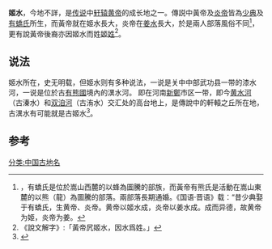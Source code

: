 '''姬水'''，今地不詳，是[[中国传说时代|传说]]中[[轩辕黄帝|轩辕黄帝]]的成长地之一。傳説中黃帝及[[炎帝|炎帝]]皆為[[少典|少典]]及[[有蟜氏|有蟜氏]]所生，而黃帝就在姬水長大，炎帝在[[姜水|姜水]]長大，於是兩人部落風俗不同<ref>，有蟜氏是位於嵩山西麓的以蜂為圖騰的部族，而黃帝有熊氏是活動在嵩山東麓的以熊（龍）為圖騰的部落。兩部落長期通婚。《国语·晋语》载：“昔少典娶于有蟜氏，生黄帝、炎帝。黄帝以姬水成，炎帝以姜水成。成而异德，故黄帝为姬，炎帝为姜。</ref>，更有說黃帝後裔亦因姬水而姓[[姬姓|姬姓]]<ref>《說文解字》:「黃帝凥姬水，因水爲姓。」</ref>。

==说法==
{{Refimprove|time=2014-09-20T00:33:31+00:00}}
姬水所在，史无明载，但姬水则有多种说法，一说是关中中部武功县一带的漆水河，一说是位於古[[有熊氏|有熊國]]境內的潩水河。 即在河南[[新鄭|新鄭]]市区一带，即今[[黄水河|黄水河]]（古溱水）和[[双洎河|双洎河]]（古洧水）交汇处的高台地上，是傳說中的軒轅之丘所在地，古潩水有可能就是古姬水<ref>{{cite web |url=http://www.ha.xinhuanet.com/xhzt/2007-04/14/content_9789535.htm |title=存档副本 |accessdate=2014-11-24 |deadurl=yes |archiveurl=https://web.archive.org/web/20141129142702/http://www.ha.xinhuanet.com/xhzt/2007-04/14/content_9789535.htm |archivedate=2014-11-29 }}</ref>。

==参考==
{{reflist}}

[[分类:中国古地名|分类:中国古地名]]